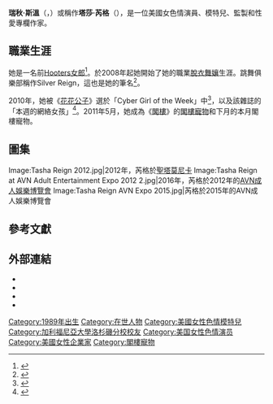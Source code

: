 {{noteTA
|G1=Show
|G2=Movie
}}
{{Adult bio
| name            = 塔莎·芮格<br>Tasha Reign
| gender          = female
| image           = Tasha Reign 2014.jpg
| caption         = 2014年1月17日，芮格於[[拉斯維加斯|拉斯維加斯]]
| birth_name      = 瑞秋·斯溫<br>（Rachel Swimmer）
| birth           = {{birth date and age|1989|1|15}}
| location        = {{USA}}[[加利福尼亞州|加利福尼亞州]]，[[拉古納海灘_(加利福尼亞州)|拉古納海灘]]
| death_date      = 
| death_place     = 
| spouse          = 
| height          = {{height|ft=5|in=4|wiki=yes}}
| weight          = {{convert|50|kg|lb|abbr=on}}
| measurements    = 34D-24-34（D罩杯）
| eye color       = 綠色
| hair color      = 金色
| ethnicity       = 
| alias           = 
| number of films = 
| homepage        = 
}}
'''瑞秋·斯溫'''（{{lang-en|'''Rachel Swimmer'''}}，{{bd|1989年|1月15日}}）或稱作'''塔莎·芮格'''（{{lang-en|'''Tasha Reign'''}}），是一位美國女色情演員、模特兒、監製和性愛專欄作家。

==職業生涯==
她是一名前[[Hooters|Hooters女郎]]<ref name=nvvv>{{Cite journal|title=The Fresh Issue|work=[[AVN_(magazine)|AVN]]|volume=27/6|issue=343|date=June 2011|pages=40–50}}</ref>。於2008年起她開始了她的職業[[脫衣舞孃|脫衣舞孃]]生涯。跳舞俱樂部稱作Silver Reign，這也是她的筆名<ref>{{cite web|url=http://www.orgasm.com/news/2012/12/18/orgasm-news-interviews-tasha-reign/|title=Orgasm News Interviews Tasha Reign|work=Orgasm News|author=Dave Kingsley|date=2012-12-18|accessdate=2013-05-02|deadurl=yes|archiveurl=https://web.archive.org/web/20130404103304/http://www.orgasm.com/news/2012/12/18/orgasm-news-interviews-tasha-reign/|archivedate=2013年4月4日}}</ref>。

2010年，她被《[[花花公子|花花公子]]》選於「Cyber Girl of the Week」中<ref>{{cite web|title=LA Direct Models Sign Future Starlets Brooklyn Lee & Tasha Reign|url=http://www.adultfyi.com/read.php?ID=44041|work=Adult FYI|accessdate=2013-06-24|deadurl=yes|archiveurl=https://web.archive.org/web/20131111041145/http://www.adultfyi.com/read.php?ID=44041|archivedate=2013年11月11日}}</ref>，以及該雜誌的「本週的網絡女孩」<ref name=Coed>{{cite news|author=Neal Johns Hopkins|title=Miss Coed: Tasha Reign|url=http://coed.com/2010/10/13/miss-coed-tasha-reign/|accessdate=2013-06-24|newspaper=Coed.com|date=2010-10-13|archive-date=2013-05-10|archive-url=https://web.archive.org/web/20130510203613/http://coed.com/2010/10/13/miss-coed-tasha-reign/|dead-url=no}}</ref>。2011年5月，她成為《[[閣樓_(雜誌)|閣樓]]》的[[閣樓寵物|閣樓寵物]]和下月的本月閣樓寵物。

==圖集==
<gallery>
Image:Tasha Reign 2012.jpg|2012年，芮格於[[聖塔莫尼卡|聖塔莫尼卡]]
Image:Tasha Reign at AVN Adult Entertainment Expo 2012 2.jpg|2016年，芮格於2012年的[[AVN成人娛樂博覽會|AVN成人娛樂博覽會]]
Image:Tasha Reign AVN Expo 2015.jpg|芮格於2015年的AVN成人娛樂博覽會
</gallery>

==參考文獻==
{{Reflist|30em}}

==外部連結==
{{Commons category|Tasha Reign}}
{{portal|色情}}
* {{official website|http://www.tashareign.com}}
* {{IMDb name|4064621|Tasha Reign}}
* {{iafd name|id=tashareign|gender=female|name=Tasha Reign}}
* {{afdb name|id=58567|gender=female|name=Tasha Reign}}

{{DEFAULTSORT:Reign, Tasha}}
[[Category:1989年出生|Category:1989年出生]]
[[Category:在世人物|Category:在世人物]]
[[Category:美國女性色情模特兒|Category:美國女性色情模特兒]]
[[Category:加利福尼亞大學洛杉磯分校校友|Category:加利福尼亞大學洛杉磯分校校友]]
[[Category:美国女性色情演员|Category:美国女性色情演员]]
[[Category:美國女性企業家|Category:美國女性企業家]]
[[Category:閣樓寵物|Category:閣樓寵物]]